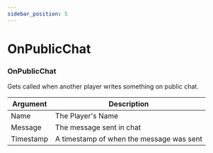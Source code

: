 ```yaml
---
sidebar_position: 5
---
```


# OnPublicChat

### OnPublicChat
Gets called when another player writes something on public chat.

| Argument  | Description                              |
|-----------|------------------------------------------|
| Name      | The Player's Name                        |
| Message   | The message sent in chat                 |
| Timestamp | A timestamp of when the message was sent |
